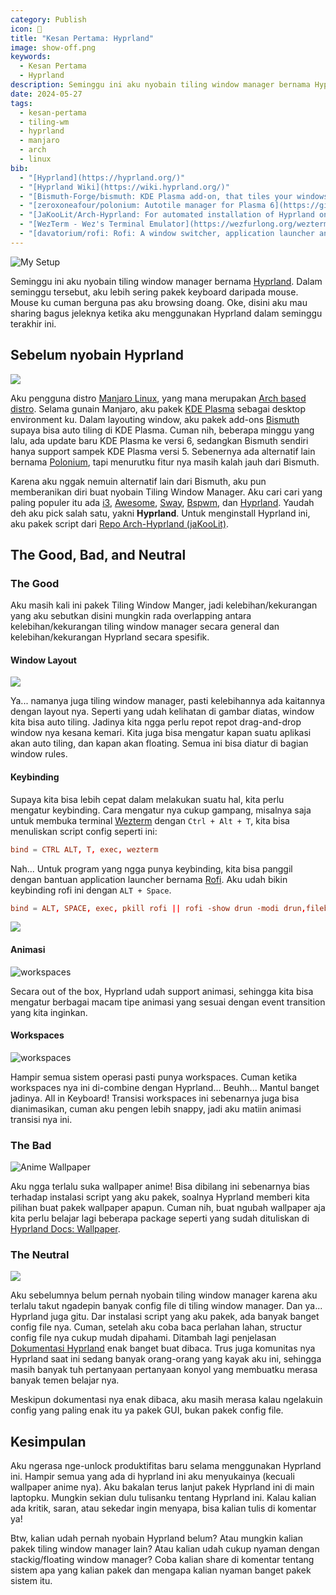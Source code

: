 ```yaml
---
category: Publish
icon: 👀
title: "Kesan Pertama: Hyprland"
image: show-off.png
keywords:
  - Kesan Pertama
  - Hyprland
description: Seminggu ini aku nyobain tiling window manager bernama Hyprland. Di tulisan ini aku mau sharing pengalam seminggu ku gunain Hyprland.
date: 2024-05-27
tags:
  - kesan-pertama
  - tiling-wm
  - hyprland
  - manjaro
  - arch
  - linux
bib:
  - "[Hyprland](https://hyprland.org/)"
  - "[Hyprland Wiki](https://wiki.hyprland.org/)"
  - "[Bismuth-Forge/bismuth: KDE Plasma add-on, that tiles your windows automatically](https://github.com/Bismuth-Forge/bismuth)"
  - "[zeroxoneafour/polonium: Autotile manager for Plasma 6](https://github.com/zeroxoneafour/polonium)"
  - "[JaKooLit/Arch-Hyprland: For automated installation of Hyprland on Arch on any arch based distros](https://github.com/JaKooLit/Arch-Hyprland)"
  - "[WezTerm - Wez's Terminal Emulator](https://wezfurlong.org/wezterm/index.html)"
  - "[davatorium/rofi: Rofi: A window switcher, application launcher and dmenu replacement](https://github.com/davatorium/rofi)"
---
```


<Image
  src="show-off.png"
  alt="My Setup"
  scale={0.8}
/>

Seminggu ini aku nyobain tiling window manager bernama [Hyprland](https://hyprland.org). Dalam seminggu tersebut, aku lebih sering pakek keyboard daripada mouse. Mouse ku cuman berguna pas aku browsing doang. Oke, disini aku mau sharing bagus jeleknya ketika aku menggunakan Hyprland dalam seminggu terakhir ini.

## Sebelum nyobain Hyprland

<Image
  src="https://github.com/Bismuth-Forge/bismuth/raw/master/img/rice.png"
  caption="Bismuth"
  scale={0.8}
/>

Aku pengguna distro [Manjaro Linux](https://manjaro.org), yang mana merupakan [Arch based distro](https://wiki.archlinux.org/title/Arch-based_distributions). Selama gunain Manjaro, aku pakek [KDE Plasma](https://kde.org/id/plasma-desktop) sebagai desktop environment ku. Dalam layouting window, aku pakek add-ons [Bismuth](https://github.com/Bismuth-Forge/bismuth) supaya bisa auto tiling di KDE Plasma. Cuman nih, beberapa minggu yang lalu, ada update baru KDE Plasma ke versi 6, sedangkan Bismuth sendiri hanya support sampek KDE Plasma versi 5. Sebenernya ada alternatif lain bernama [Polonium](https://github.com/zeroxoneafour/polonium), tapi menurutku fitur nya masih kalah jauh dari Bismuth.

Karena aku nggak nemuin alternatif lain dari Bismuth, aku pun memberanikan diri buat nyobain Tiling Window Manager. Aku cari cari yang paling populer itu ada [i3](https://i3wm.org), [Awesome](https://awesomewm.org), [Sway](https://swaywm.org), [Bspwm](https://github.com/baskerville/bspwm), dan [Hyprland](https://hyprland.org). Yaudah deh aku pick salah satu, yakni **Hyprland**. Untuk menginstall Hyprland ini, aku pakek script dari [Repo Arch-Hyprland (jaKooLit)](https://github.com/JaKooLit/Arch-Hyprland).

## The Good, Bad, and Neutral

### The Good

Aku masih kali ini pakek Tiling Window Manger, jadi kelebihan/kekurangan yang aku sebutkan disini mungkin rada overlapping antara kelebihan/kekurangan tiling window manager secara general dan kelebihan/kekurangan Hyprland secara spesifik.

#### Window Layout

<Image
  src="layout.png"
  caption="1 window master (kiri) dan 3 window lainnya (kanan)"
  scale={0.8}
/>

Ya... namanya juga tiling window manager, pasti kelebihannya ada kaitannya dengan layout nya. Seperti yang udah kelihatan di gambar diatas, window kita bisa auto tiling. Jadinya kita ngga perlu repot repot drag-and-drop window nya kesana kemari. Kita juga bisa mengatur kapan suatu aplikasi akan auto tiling, dan kapan akan floating. Semua ini bisa diatur di bagian window rules.

#### Keybinding

Supaya kita bisa lebih cepat dalam melakukan suatu hal, kita perlu mengatur keybinding. Cara mengatur nya cukup gampang, misalnya saja untuk membuka terminal [Wezterm](https://wezfurlong.org/wezterm/index.html) dengan `Ctrl + Alt + T`, kita bisa menuliskan script config seperti ini:

```conf
bind = CTRL ALT, T, exec, wezterm
```

Nah... Untuk program yang ngga punya keybinding, kita bisa panggil dengan bantuan application launcher bernama [Rofi](https://github.com/davatorium/rofi). Aku udah bikin keybinding rofi ini dengan `ALT + Space`.

```conf
bind = ALT, SPACE, exec, pkill rofi || rofi -show drun -modi drun,filebrowser,run,window
```

<Image
  src="rofi.png"
  caption="Rofi"
  scale={0.8}
/>

#### Animasi

<Image
  src="animation.gif"
  alt="workspaces"
  scale={2}
/>

Secara out of the box, Hyprland udah support animasi, sehingga kita bisa mengatur berbagai macam tipe animasi yang sesuai dengan event transition yang kita inginkan.

#### Workspaces

<Image
  src="workspaces.gif"
  alt="workspaces"
  scale={2}
/>

Hampir semua sistem operasi pasti punya workspaces. Cuman ketika workspaces nya ini di-combine dengan Hyprland... Beuhh... Mantul banget jadinya. All in Keyboard! Transisi workspaces ini sebenarnya juga bisa dianimasikan, cuman aku pengen lebih snappy, jadi aku matiin animasi transisi nya ini.

### The Bad

<Image
  src="wallpaper-anime.png"
  alt="Anime Wallpaper"
  scale={0.8}
/>

Aku ngga terlalu suka wallpaper anime! Bisa dibilang ini sebenarnya bias terhadap instalasi script yang aku pakek, soalnya Hyprland memberi kita pilihan buat pakek wallpaper apapun. Cuman nih, buat ngubah wallpaper aja kita perlu belajar lagi beberapa package seperti yang sudah dituliskan di [Hyprland Docs: Wallpaper](https://wiki.hyprland.org/Useful-Utilities/Wallpapers).

### The Neutral

<Image
  src="config-hyprland.png"
  caption="Hyprland Config"
  scale={0.8}
/>

Aku sebelumnya belum pernah nyobain tiling window manager karena aku terlalu takut ngadepin banyak config file di tiling window manager. Dan ya... Hyprland juga gitu. Dar instalasi script yang aku pakek, ada banyak banget config file nya. Cuman, setelah aku coba baca perlahan lahan, structur config file nya cukup mudah dipahami. Ditambah lagi penjelasan [Dokumentasi Hyprland](https://wiki.hyprland.org) enak banget buat dibaca. Trus juga komunitas nya Hyprland saat ini sedang banyak orang-orang yang kayak aku ini, sehingga masih banyak tuh pertanyaan pertanyaan konyol yang membuatku merasa banyak temen belajar nya.

Meskipun dokumentasi nya enak dibaca, aku masih merasa kalau ngelakuin config yang paling enak itu ya pakek GUI, bukan pakek config file.

## Kesimpulan

Aku ngerasa nge-unlock produktifitas baru selama menggunakan Hyprland ini. Hampir semua yang ada di hyprland ini aku menyukainya (kecuali wallpaper anime nya). Aku bakalan terus lanjut pakek Hyprland ini di main laptopku. Mungkin sekian dulu tulisanku tentang Hyprland ini. Kalau kalian ada kritik, saran, atau sekedar ingin menyapa, bisa kalian tulis di komentar ya!

Btw, kalian udah pernah nyobain Hyprland belum? Atau mungkin kalian pakek tiling window manager lain? Atau kalian udah cukup nyaman dengan stackig/floating window manager? Coba kalian share di komentar tentang sistem apa yang kalian pakek dan mengapa kalian nyaman banget pakek sistem itu.


